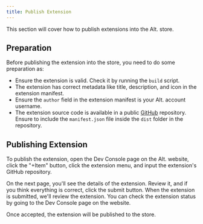 ```yaml
---
title: Publish Extension
---
```


This section will cover how to publish extensions into the Alt. store. 

## Preparation

Before publishing the extension into the store, you need to do some preparation as:
- Ensure the extension is valid. Check it by running the `build` script.
- The extension has correct metadata like title, description, and icon in the extension manifest.
- Ensure the `author` field in the extension manifest is your Alt. account username.
- The extension source code is available in a public [GitHub](https://github.com/) repository. Ensure to include the `manifest.json` file inside the `dist` folder in the repository.

## Publishing Extension

To publish the extension, open the Dev Console page on the Alt. website, click the "+Item" button, click the extension menu, and input the extension's GitHub repository.

On the next page, you'll see the details of the extension. Review it, and if you think everything is correct, click the submit button. When the extension is submitted, we'll review the extension. You can check the extension status by going to the Dev Console page on the website.

Once accepted, the extension will be published to the store.

